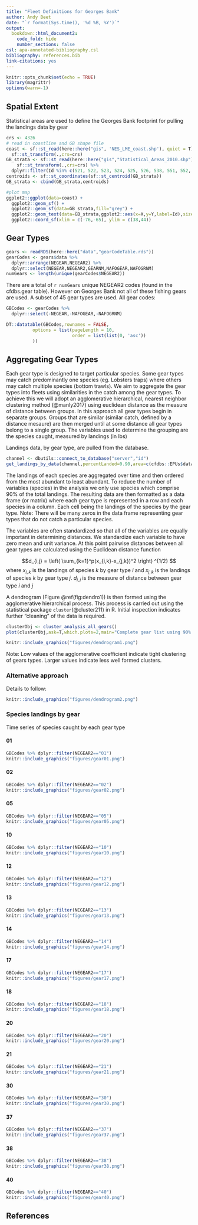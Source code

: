 ```yaml
---
title: "Fleet Definitions for Georges Bank"
author: Andy Beet
date: "`r format(Sys.time(), '%d %B, %Y')`"
output:
  bookdown::html_document2:
    code_fold: hide
    number_sections: false
csl: apa-annotated-bibliography.csl
bibliography: references.bib
link-citations: yes
---
```


```r
knitr::opts_chunk$set(echo = TRUE)
library(magrittr)
options(warn=-1)
```

## Spatial Extent

Statistical areas are used to define the Georges Bank footprint for pulling the landings data by gear
```r
crs <- 4326
# read in coastline and GB shape file
coast <- sf::st_read(here::here("gis", 'NES_LME_coast.shp'), quiet = T) %>%
  sf::st_transform(.,crs=crs)
GB_strata <- sf::st_read(here::here("gis","Statistical_Areas_2010.shp"),quiet=T) %>%
    sf::st_transform(.,crs=crs) %>%
  dplyr::filter(Id %in% c(521, 522, 523, 524, 525, 526, 538, 551, 552, 561, 562, 537) )
centroids <- sf::st_coordinates(sf::st_centroid(GB_strata))
GB_strata <- cbind(GB_strata,centroids)

#plot map
ggplot2::ggplot(data=coast) +
  ggplot2::geom_sf() +
  ggplot2::geom_sf(data=GB_strata,fill="grey") + 
  ggplot2::geom_text(data=GB_strata,ggplot2::aes(x=X,y=Y,label=Id),size=2)    +
  ggplot2::coord_sf(xlim = c(-76,-65), ylim = c(38,44))
```

## Gear Types

```r
gears <- readRDS(here::here("data","gearCodeTable.rds"))
gearCodes <- gears$data %>% 
  dplyr::arrange(NEGEAR,NEGEAR2) %>%
  dplyr::select(NEGEAR,NEGEAR2,GEARNM,NAFOGEAR,NAFOGRNM)
numGears <- length(unique(gearCodes$NEGEAR2))

```
There are a total of `r numGears` unique NEGEAR2 codes (found in the cfdbs.gear table). However on Georges Bank not all of these fishing gears are used. A subset of 45 gear types are used. All gear codes:

```r

GBCodes <- gearCodes %>% 
  dplyr::select(-NEGEAR,-NAFOGEAR,-NAFOGRNM) 

DT::datatable(GBCodes,rownames = FALSE, 
          options = list(pageLength = 10, 
                         order = list(list(0, 'asc'))
          ))

```

## Aggregating Gear Types

Each gear type is designed to target particular species. Some gear types may catch predominantly one species (eg. Lobsters traps) where others may catch multiple species (bottom trawls). We aim to aggregate the gear types into fleets using similarities in the catch among the gear types. To achieve this we will adopt an agglomerative hierarchical, nearest neighbor clustering method (@manly2017) using euclidean distance as the measure of distance between groups. In this approach all gear types begin in separate groups. Groups that are similar (similar catch, defined by a distance mesaure) are then merged until at some distance all gear types belong to a single group. The variables used to determine the grouping are the species caught, measured by landings (in lbs)

Landings data, by gear type, are pulled from the database. 
```r
channel <- dbutils::connect_to_database("server","id")
get_landings_by_data(channel,percentLanded=0.90,area=c(cfdbs::EPUs$data[["GB"]],537),outDir=here::here("data"))
```

The landings of each species are aggregated over time and then ordered from the most abundant to least abundant. To reduce the number of variables (species) in the analysis we only use species which comprise 90% of the total landings. The resulting data are then formatted as a data frame (or matrix) where each gear type is represented in a row and each species in a column. Each cell being the landings of the species by the gear type. Note: There will be many zeros in the data frame representing gear types that do not catch a particular species.

The variables are often standardized so that all of the variables are equally important in determining distances. We standardize each variable to have zero mean and unit variance. At this point pairwise distances between all gear types are calculated using the Euclidean distance function

$$d_{i,j} = \left( \sum_{k=1}^p(x_{i,k}-x_{j,k})^2 \right) ^{1/2} $$
where $x_{i,k}$ is the landings of species $k$ by gear type $i$ and $x_{j,k}$ is the landings of species $k$ by gear type $j$. $d_{i,j}$ is the measure of distance between gear type $i$ and $j$

A dendrogram (Figure \@ref(fig:dendro1)) is then formed using the agglomerative hierarchical process. This process is carried out using the statistical package `cluster`(@cluster211) in R. Initial inspection indicates further "cleaning" of the data is required. 

```r
clusterObj <- cluster_analysis_all_gears()
plot(clusterObj,ask=T,which.plots=2,main="Complete gear list using 90% landing from each gear",xlab="")

```
```r
knitr::include_graphics("figures/dendrogram1.png")
```
Note: Low values of the agglomerative coefficient indicate tight clustering of gears types. Larger values indicate less well formed clusters.


### Alternative approach

Details to follow:

```r
knitr::include_graphics("figures/dendrogram2.png")

```



### Species landings by gear {.tabset .tabset-pills}

Time series of species caught by each gear type

#### 01

```r
GBCodes %>% dplyr::filter(NEGEAR2=="01")
knitr::include_graphics("figures/gear01.png")
```

#### 02
```r
GBCodes %>% dplyr::filter(NEGEAR2=="02")
knitr::include_graphics("figures/gear02.png")
```

#### 05

```r
GBCodes %>% dplyr::filter(NEGEAR2=="05")
knitr::include_graphics("figures/gear05.png")
```

#### 10

```r
GBCodes %>% dplyr::filter(NEGEAR2=="10")
knitr::include_graphics("figures/gear10.png")
```

#### 12

```r
GBCodes %>% dplyr::filter(NEGEAR2=="12")
knitr::include_graphics("figures/gear12.png")
```

#### 13

```r
GBCodes %>% dplyr::filter(NEGEAR2=="13")
knitr::include_graphics("figures/gear13.png")
```

#### 14

```r
GBCodes %>% dplyr::filter(NEGEAR2=="14")
knitr::include_graphics("figures/gear14.png")
```

#### 17
```r
GBCodes %>% dplyr::filter(NEGEAR2=="17")
knitr::include_graphics("figures/gear17.png")
```

#### 18
```r
GBCodes %>% dplyr::filter(NEGEAR2=="18")
knitr::include_graphics("figures/gear18.png")
```

#### 20
```r
GBCodes %>% dplyr::filter(NEGEAR2=="20")
knitr::include_graphics("figures/gear20.png")
```

#### 21
```r
GBCodes %>% dplyr::filter(NEGEAR2=="21")
knitr::include_graphics("figures/gear21.png")
```

#### 30
```r
GBCodes %>% dplyr::filter(NEGEAR2=="30")
knitr::include_graphics("figures/gear30.png")
```

#### 37
```r
GBCodes %>% dplyr::filter(NEGEAR2=="37")
knitr::include_graphics("figures/gear37.png")
```

#### 38
```r
GBCodes %>% dplyr::filter(NEGEAR2=="38")
knitr::include_graphics("figures/gear38.png")
```

#### 40
```r
GBCodes %>% dplyr::filter(NEGEAR2=="40")
knitr::include_graphics("figures/gear40.png")
```


## References

